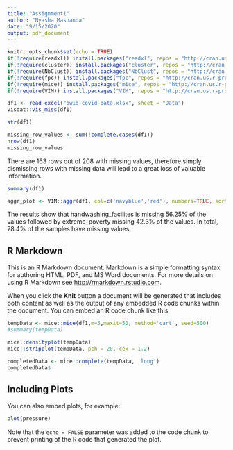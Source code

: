 ```yaml
---
title: "Assignment1"
author: "Nyasha Mashanda"
date: "9/15/2020"
output: pdf_document
---
```


```r
knitr::opts_chunk$set(echo = TRUE)
if(!require(readxl)) install.packages("readxl", repos = "http://cran.us.r-project.org")
if(!require(cluster)) install.packages("cluster", repos = "http://cran.us.r-project.org")
if(!require(NbClust)) install.packages("NbClust", repos = "http://cran.us.r-project.org")
if(!require(fpc)) install.packages("fpc", repos = "http://cran.us.r-project.org")
if(!require(mice)) install.packages("mice", repos = "http://cran.us.r-project.org")
if(!require(VIM)) install.packages("VIM", repos = "http://cran.us.r-project.org")

```

```r
df1 <- read_excel("owid-covid-data.xlsx", sheet = "Data")
visdat::vis_miss(df1)

str(df1)
```

```r
missing_row_values <- sum(!complete.cases(df1))
nrow(df1)
missing_row_values
```
There are 163 rows out of 208 with missing values, therefore simply dismissing rows with missing data will lead to a great loss of valuable information.

```r
summary(df1)
```


```r
aggr_plot <- VIM::aggr(df1, col=c('navyblue','red'), numbers=TRUE, sortVars=TRUE, labels=names(df1), cex.axis=.7, gap=3, ylab=c("Histogram of missing data","Pattern"))
```
The results show that handwashing_facilites is missing 56.25% of the values followed by extreme_poverty missing 42.3% of the values. In total, 78.4% of the samples have missing values.

## R Markdown

This is an R Markdown document. Markdown is a simple formatting syntax for authoring HTML, PDF, and MS Word documents. For more details on using R Markdown see <http://rmarkdown.rstudio.com>.

When you click the **Knit** button a document will be generated that includes both content as well as the output of any embedded R code chunks within the document. You can embed an R code chunk like this:

```r
tempData <- mice::mice(df1,m=5,maxit=50, method='cart', seed=500)
#summary(tempData)
```

```r
mice::densityplot(tempData)
mice::stripplot(tempData, pch = 20, cex = 1.2)
```

```r
completedData <- mice::complete(tempData, 'long')
completedData$
```



## Including Plots

You can also embed plots, for example:

```r
plot(pressure)
```

Note that the `echo = FALSE` parameter was added to the code chunk to prevent printing of the R code that generated the plot.
